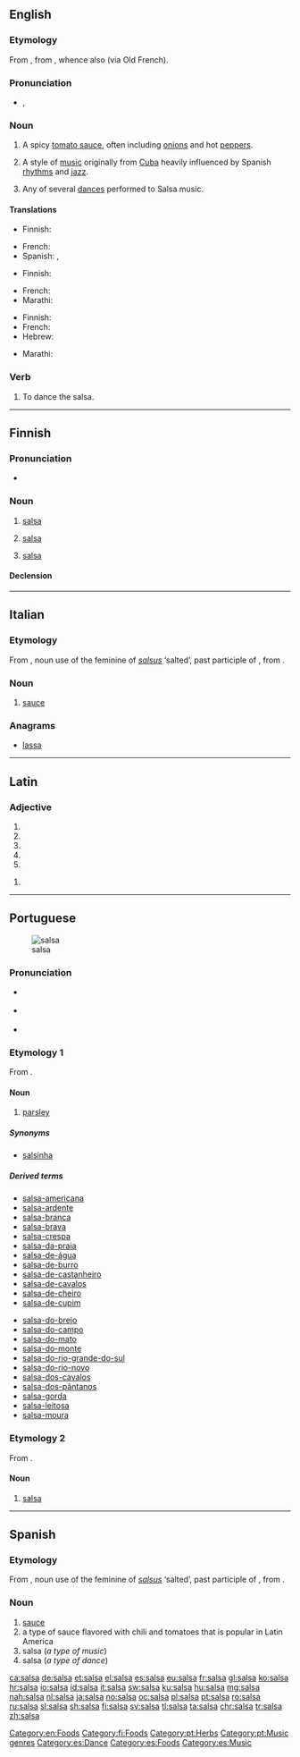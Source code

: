 ==English==
{{wikipedia}}

===Etymology===
From {{etyl|es|en}} {{term|salsa||sauce|lang=es}}, from {{etyl|la|en}} {{term|salsus||salted|lang=la}}, whence also {{term|sauce}} (via Old French).

===Pronunciation===
* {{a|US}} {{enPR|sälʹsə}}, {{IPA|/ˈsɑl.sə/|lang=en}}

===Noun===
{{en-noun|~}}

# {{context|countable|lang=en}} A spicy [[tomato sauce]], often including [[onion]]s and hot [[pepper]]s.
# {{context|uncountable|music|lang=en}} A style of [[music]] originally from [[Cuba]] heavily influenced by Spanish [[rhythm]]s and [[jazz]].
# {{context|countable|dance|lang=en}} Any of several [[dances]] performed to Salsa music.

====Translations====
{{trans-top|spicy tomato sauce}}
* Finnish: {{t+|fi|salsa}}
{{trans-mid}}
* French: {{t|fr|sauce salsa|f}}
* Spanish: {{t|es|salsa mexicana|f}}, {{t|es|salsa picante|f}}
{{trans-bottom}}

{{trans-top|style of music}}
* Finnish: {{t+|fi|salsa}}
{{trans-mid}}
* French: {{t+|fr|salsa|f}}
* Marathi: {{t|mr|साल्सा|n|tr=sālsā|sc=Deva}}
{{trans-bottom}}

{{trans-top|dance}}
* Finnish: {{t+|fi|salsa}}
* French: {{t+|fr|salsa|f}}
* Hebrew: {{t+|he|סלסה|sc=Hebr}}
{{trans-mid}}
* Marathi: {{t|mr|साल्सा|m|tr=sālsā|sc=Deva}}
{{trans-bottom}}

===Verb===
{{en-verb}}

# {{context|intransitive|lang=en}} To dance the salsa.

[[Category:en:Foods]]

----

==Finnish==
{{wikipedia|lang=fi|Salsa (kastike)}}
{{wikipedia|lang=fi|Salsa (musiikki)}}
{{wikipedia|lang=fi|Salsa (tanssi)}}
{{finnish_index|s|a}}

===Pronunciation===
* {{hyphenation|sal|sa|lang=fi}}

===Noun===
{{head|fi|noun}}

# [[#English|salsa]] {{gloss|sauce}}
# {{context|music|lang=fi}} [[#English|salsa]]
# {{context|dance|lang=fi}} [[#English|salsa]]

====Declension====
{{fi-decl-kala|sals|||a}}

[[Category:fi:Foods]]

----

==Italian==

===Etymology===
From {{etyl|VL.|it}} {{term|salsa|lang=la}}, noun use of the feminine of {{etyl|la|it}} ''[[salsus]]'' ‘salted’, past participle of {{term|sallere||to salt|lang=la}}, from {{term|sal|lang=la}}.

===Noun===
{{it-noun|f}}

# [[sauce]]

===Anagrams===
* [[lassa#Italian|lassa]]

----

==Latin==

===Adjective===
{{la-adj-form|salsa}}

# {{inflection of|salsus||nom|f|s|lang=la}}
# {{inflection of|salsus||nom|n|p|lang=la}}
# {{inflection of|salsus||acc|n|p|lang=la}}
# {{inflection of|salsus||voc|f|s|lang=la}}
# {{inflection of|salsus||voc|n|p|lang=la}}

{{la-adj-form|salsā}}

# {{inflection of|salsus||abl|f|s|lang=la}}

----

==Portuguese==
{{wikipedia|Salsa (desambiguação)|lang=pt}}
[[Image:Parsley_Flat.jpg|thumb|salsa]]

===Pronunciation===
* {{a|Portugal}} {{IPA|ˈsaɫ.sɐ/|lang=pt}}
* {{a|Brazil}} {{IPA|/ˈsaw.sa/|/ˈsaw.sɐ/|lang=pt}}
* {{hyphenation|sal|sa|lang=fi}}

===Etymology 1===
From {{etyl|la|pt}} {{term|salsa|lang=la}}.

====Noun====
{{pt-noun|f|s}}

# [[parsley]] {{gloss|herb}}

=====Synonyms=====
* [[salsinha]]

=====Derived terms=====
{{rel-top}}
* [[salsa-americana]]
* [[salsa-ardente]]
* [[salsa-branca]]
* [[salsa-brava]]
* [[salsa-crespa]]
* [[salsa-da-praia]]
* [[salsa-de-água]]
* [[salsa-de-burro]]
* [[salsa-de-castanheiro]]
* [[salsa-de-cavalos]]
* [[salsa-de-cheiro]]
* [[salsa-de-cupim]]
{{rel-mid}}
* [[salsa-do-brejo]]
* [[salsa-do-campo]]
* [[salsa-do-mato]]
* [[salsa-do-monte]]
* [[salsa-do-rio-grande-do-sul]]
* [[salsa-do-rio-novo]]
* [[salsa-dos-cavalos]]
* [[salsa-dos-pântanos]]
* [[salsa-gorda]]
* [[salsa-leitosa]]
* [[salsa-moura]]
{{rel-bottom}}

===Etymology 2===
From {{etyl|es|pt}} {{term|salsa|lang=es}}.

====Noun====
{{pt-noun|f|-}}

# {{context|music|lang=pt}} [[#English|salsa]]

[[Category:pt:Herbs]]
[[Category:pt:Music genres]]

----

==Spanish==

===Etymology===
From {{etyl|VL.|es}} {{term|salsa|lang=la}}, noun use of the feminine of {{etyl|la|es}} ''[[salsus]]'' ‘salted’, past participle of {{term|sallere||to salt|lang=la}}, from {{term|sal|lang=la}}.

===Noun===
{{es-noun|f}}

# [[sauce]]
# a type of sauce flavored with chili and tomatoes that is popular in Latin America
# salsa (''a type of music'')
# salsa (''a type of dance'')

[[Category:es:Dance]]
[[Category:es:Foods]]
[[Category:es:Music]]

[[ca:salsa]]
[[de:salsa]]
[[et:salsa]]
[[el:salsa]]
[[es:salsa]]
[[eu:salsa]]
[[fr:salsa]]
[[gl:salsa]]
[[ko:salsa]]
[[hr:salsa]]
[[io:salsa]]
[[id:salsa]]
[[it:salsa]]
[[sw:salsa]]
[[ku:salsa]]
[[hu:salsa]]
[[mg:salsa]]
[[nah:salsa]]
[[nl:salsa]]
[[ja:salsa]]
[[no:salsa]]
[[oc:salsa]]
[[pl:salsa]]
[[pt:salsa]]
[[ro:salsa]]
[[ru:salsa]]
[[sl:salsa]]
[[sh:salsa]]
[[fi:salsa]]
[[sv:salsa]]
[[tl:salsa]]
[[ta:salsa]]
[[chr:salsa]]
[[tr:salsa]]
[[zh:salsa]]